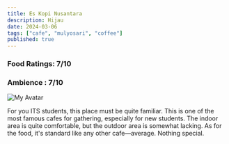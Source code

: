 ```yaml
---
title: Es Kopi Nusantara
description: Hijau
date: 2024-03-06
tags: ["cafe", "mulyosari", "coffee"]
published: true
---
```


### Food Ratings: 7/10
### Ambience : 7/10

![My Avatar](/eskopi.jpeg)

For you ITS students, this place must be quite familiar. This is one of the most famous cafes for gathering, especially for new students. The indoor area is quite comfortable, but the outdoor area is somewhat lacking. As for the food, it's standard like any other cafe—average. Nothing special.
